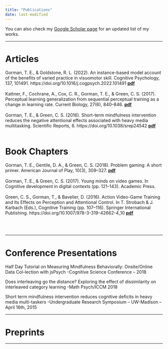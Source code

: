 ```yaml
---
title: "Publications"
date: last-modified
---
```



You can also check my [<u>Google Scholar page</u>](https://scholar.google.com/citations?user=USMVPjEAAAAJ&hl=en){target="_blank"} for an updated list of my works. 

-----

# Articles


Gorman, T. E., & Goldstone, R. L. (2022). An instance-based model account of the benefits of varied practice in visuomotor skill. Cognitive Psychology, 137, 101491. https://doi.org/10.1016/j.cogpsych.2022.101491 [<u><B>pdf</u></B>](pdf/Gorman_Goldstone_2022_Instance-based_model_varied_practice.pdf){target="_blank"}
\
\
Kattner, F., Cochrane, A., Cox, C. R., Gorman, T. E., & Green, C. S. (2017). Perceptual learning generalization from sequential perceptual training as a change in learning rate. Current Biology, 27(6), 840–846.
[<u><B>pdf</u></B>](pdf/Kattner_2017 _Perceptual_learning_generalization_from_sequential.pdf){target="_blank"}
\
\
Gorman, T. E., & Green, C. S. (2016). Short-term mindfulness intervention reduces the negative attentional effects associated with heavy media multitasking. Scientific Reports, 6. https://doi.org/10.1038/srep24542 
[<u><B>pdf</u></B>](pdf/Gorman_Green_2016_Short-term_mindfulness_intervention_reduces_the_negative_attentional_effects.pdf){target="_blank"}
\
\


# Book Chapters

Gorman, T. E., Gentile, D. A., & Green, C. S. (2018). Problem gaming: A short primer. American Journal of Play, 10(3), 309–327. 
[<u><B>pdf</u></B>](pdf/Gorman et al_2018_Problem_gaming.pdf){target="_blank"}
\
\
Gorman, T. E., & Green, C. S. (2017). Young minds on video games. In Cognitive development in digital contexts (pp. 121–143). Academic Press. 
\
\
Green, C. S., Gorman, T., & Bavelier, D. (2016). Action Video-Game Training and Its Effects on Perception and Attentional Control. In T. Strobach & J. Karbach (Eds.), Cognitive Training (pp. 107–116). Springer International Publishing.  https://doi.org/10.1007/978-3-319-42662-4_10 
[<u><B>pdf</u></B>](pdf/AVG_CognitiveTraining_Green_Gorman_Bavelier.pdf){target="_blank"}

\
\

-----

# Conference Presentations

Half Day Tutorial on Measuring Mindfulness Behaviorally: Onsite/Online Data Col-lection with jsPsych 
-Cognitive Science Conference – 2018

Does interleaving go the distance? Exploring the effect of dissimilarity on interleaved category learning 
-Math Psych/ICCM 2018

Short term mindfulness intervention reduces cognitive deficits in heavy media multi-taskers
-Undergraduate Research Symposium – UW-Madison – April 16th, 2015

-----


# Preprints


-----
